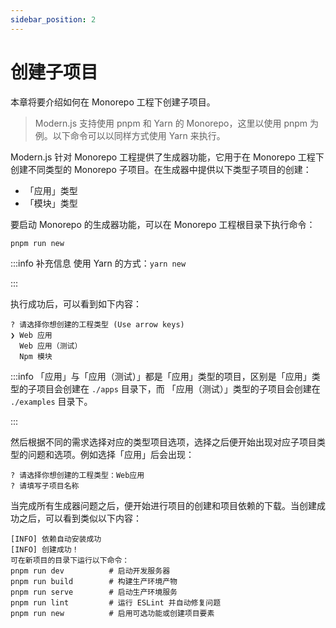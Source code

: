 ```yaml
---
sidebar_position: 2
---
```


# 创建子项目

本章将要介绍如何在 Monorepo 工程下创建子项目。

> Modern.js 支持使用 pnpm 和 Yarn 的 Monorepo，这里以使用 pnpm 为例。以下命令可以以同样方式使用 Yarn 来执行。

Modern.js 针对 Monorepo 工程提供了生成器功能，它用于在 Monorepo 工程下创建不同类型的 Monorepo 子项目。在生成器中提供以下类型子项目的创建：

- 「应用」类型
- 「模块」类型

要启动 Monorepo 的生成器功能，可以在 Monorepo 工程根目录下执行命令：

```
pnpm run new
```

:::info 补充信息
使用 Yarn 的方式：`yarn new`

:::

执行成功后，可以看到如下内容：

```
? 请选择你想创建的工程类型 (Use arrow keys)
❯ Web 应用
  Web 应用（测试）
  Npm 模块
```

:::info
「应用」与「应用（测试）」都是「应用」类型的项目，区别是「应用」类型的子项目会创建在 `./apps` 目录下，而 「应用（测试）」类型的子项目会创建在 `./examples` 目录下。

:::

然后根据不同的需求选择对应的类型项目选项，选择之后便开始出现对应子项目类型的问题和选项。例如选择「应用」后会出现：

```
? 请选择你想创建的工程类型：Web应用
? 请填写子项目名称
```

当完成所有生成器问题之后，便开始进行项目的创建和项目依赖的下载。当创建成功之后，可以看到类似以下内容：

```
[INFO] 依赖自动安装成功
[INFO] 创建成功！
可在新项目的目录下运行以下命令：
pnpm run dev          # 启动开发服务器
pnpm run build        # 构建生产环境产物
pnpm run serve        # 启动生产环境服务
pnpm run lint         # 运行 ESLint 并自动修复问题
pnpm run new          # 启用可选功能或创建项目要素
```

